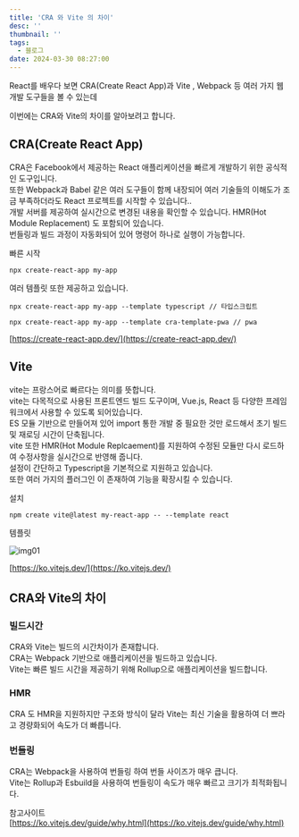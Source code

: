 ```yaml
---
title: 'CRA 와 Vite 의 차이'
desc: ''
thumbnail: ''
tags:
  - 블로그
date: 2024-03-30 08:27:00
---
```


React를 배우다 보면 CRA(Create React App)과 Vite , Webpack 등 여러 가지 웹 개발 도구들을 볼 수 있는데

이번에는 CRA와 Vite의 차이를 알아보려고 합니다.

## CRA(Create React App)
CRA은 Facebook에서 제공하는 React 애플리케이션을 빠르게 개발하기 위한 공식적인 도구입니다.<br/>
또한 Webpack과 Babel 같은 여러 도구들이 함께 내장되어 여러 기술들의 이해도가 조금 부족하더라도 React 프로젝트를 시작할 수 있습니다..<br/>
개발 서버를 제공하여 실시간으로 변경된 내용을 확인할 수 있습니다. HMR(Hot Module Replacement) 도 포함되어 있습니다.<br/>
번들링과 빌드 과정이 자동화되어 있어 명령어 하나로 실행이 가능합니다.

빠른 시작
```
npx create-react-app my-app
```

여러 템플릿 또한 제공하고 있습니다.
```
npx create-react-app my-app --template typescript // 타입스크립트
```
```
npx create-react-app my-app --template cra-template-pwa // pwa
```

[https://create-react-app.dev/](https://create-react-app.dev/)

## Vite
vite는 프랑스어로 빠르다는 의미를 뜻합니다.<br/>
vite는 다목적으로 사용된 프론트엔드 빌드 도구이며, Vue.js, React 등 다양한 프레임워크에서 사용할 수 있도록 되어있습니다.<br/>
ES 모듈 기반으로 만들어져 있어 import 통한 개발 중 필요한 것만 로드해서 초기 빌드 및 재로딩 시간이 단축됩니다.<br/>
vite 또한 HMR(Hot Module Replcaement)를 지원하여 수정된 모듈만 다시 로드하여 수정사항을 실시간으로 반영해 줍니다.<br/>
설정이 간단하고 Typescript을 기본적으로 지원하고 있습니다.<br/>
또한 여러 가지의 플러그인 이 존재하여 기능을 확장시킬 수 있습니다.


설치
```
npm create vite@latest my-react-app -- --template react
```


템플릿

![img01](/posts/blog/cra/templet.png)

[https://ko.vitejs.dev/](https://ko.vitejs.dev/)


## CRA와 Vite의 차이

### 빌드시간
CRA와 Vite는 빌드의 시간차이가 존재합니다.<br/>
CRA는 Webpack 기반으로 애플리케이션을 빌드하고 있습니다.<br/>
Vite는 빠른 빌드 시간을 제공하기 위해 Rollup으로 애플리케이션을 빌드합니다.

### HMR
CRA 도 HMR을 지원하지만 구조와 방식이 달라 Vite는 최신 기술을 활용하여 더 쁘라고 경량화되어 속도가 더 빠릅니다.

### 번들링 
CRA는 Webpack을 사용하여 번들링 하여 번들 사이즈가 매우 큽니다.<br/>
Vite는 Rollup과 Esbuild을 사용하여 번들링이 속도가 매우 빠르고 크기가 최적화됩니다.



참고사이트<br/>
[https://ko.vitejs.dev/guide/why.html](https://ko.vitejs.dev/guide/why.html)